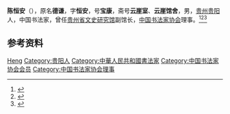 '''陈恒安'''（{{bd|1901年||1986年|}}），原名'''德谦'''，字'''恒安'''，号'''宝康'''，斋号'''云崖室'''、'''云崖馆舍'''，男，[[贵州|贵州]][[贵阳|贵阳]]人，中国书法家，曾任[[贵州省文史研究馆|贵州省文史研究馆]]副馆长，[[中国书法家协会|中国书法家协会]]理事。<ref>{{Cite book|title=中国当代书法家辞典|author=金通达主编|publisher=浙江人民出版社|year=2001|isbn=|location=杭州|pages=}}</ref><ref>{{Cite book|title=中国当代文化艺术名人大辞典|author=刘波主编|publisher=国际文化出版公司|year=1993|isbn=9787800493898|location=北京|pages=}}</ref><ref>{{Cite book|title=贵州百科全书|author=孙淦, 庹文升, 何仁仲主编|publisher=中国大百科全书出版社|year=2005|isbn=9787500074069|location=贵阳|pages=}}</ref>

== 参考资料 ==
{{reflist}}

{{中国人物小作品}}
{{中国书法家协会第一届理事会}}

{{Authority control}}
{{DEFAULTSORT:Chen陈}}
[[Category:陈姓|Heng]]
[[Category:贵阳人|Category:贵阳人]]
[[Category:中華人民共和國書法家|Category:中華人民共和國書法家]]
[[Category:中国书法家协会会员|Category:中国书法家协会会员]]
[[Category:中国书法家协会理事|Category:中国书法家协会理事]]